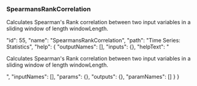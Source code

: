 ### SpearmansRankCorrelation

Calculates Spearman's Rank correlation between two input variables in a sliding window of length <span class="highlight">windowLength</span>.










  "id": 55,
  "name": "SpearmansRankCorrelation",
  "path": "Time Series: Statistics",
  "help": {
    "outputNames": [],
    "inputs": {},
    "helpText": "<p>Calculates Spearman's Rank correlation between two input variables in a sliding window of length <span class='highlight'>windowLength</span>.</p>",
    "inputNames": [],
    "params": {},
    "outputs": {},
    "paramNames": []
  }
}